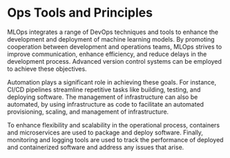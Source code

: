 # Ops Tools and Principles

MLOps integrates a range of DevOps techniques and tools to enhance the development and deployment of machine learning models. By promoting cooperation between development and operations teams, MLOps strives to improve communication, enhance efficiency, and reduce delays in the development process. Advanced version control systems can be employed to achieve these objectives.

Automation plays a significant role in achieving these goals. For instance, CI/CD pipelines streamline repetitive tasks like building, testing, and deploying software. The management of infrastructure can also be automated, by using infrastructure as code to facilitate an automated provisioning, scaling, and management of infrastructure.

To enhance flexibility and scalability in the operational process, containers and microservices are used to package and deploy software. Finally, monitoring and logging tools are used to track the performance of deployed and containerized software and address any issues that arise.